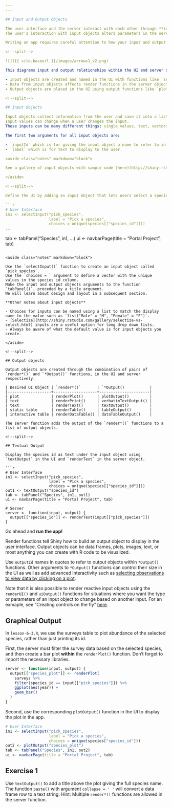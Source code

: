 ```yaml
---
---

## Input and Output Objects

The user interface and the server interact with each other through **input** and **output** objects.
The user's interaction with input objects alters parameters in the server's instructions -- instructions for creating output objects shown in the UI.

Writing an app requires careful attention to how your input and output objects relate to each other, i.e. knowing what actions will initiate what sections of code to run at what time.

<!--split-->

![]({{ site.baseurl }}/images/arrows1_v2.png)

This diagrams input and output relationships within the UI and server objects:

- Input objects are created and named in the UI with functions like `selectInput()` or `radioButtons()`. 
- Data from input objects affects render functions in the server object which create output objects. 
- Output objects are placed in the UI using output functions like `plotOutput()` or `textOutput()`.

<!--split-->

## Input Objects

Input objects collect information from the user and save it into a list.
Input values can change when a user changes the input.
These inputs can be many different things: single values, text, vectors, dates, or even files uploaded by the user. 

The first two arguments for all input objects are:

- `inputId` which is for giving the input object a name to refer to in the server, and 
- `label` which is for text to display to the user. 

<aside class="notes" markdown="block">

See a gallery of input objects with sample code [here](http://shiny.rstudio.com/gallery/widget-gallery.html)

</aside>

<!--split-->

Define the UI by adding an input object that lets users select a species ID from the species table.

```r
# User Interface
in1 <- selectInput("pick_species",
                   label = "Pick a species",
                   choices = unique(species[["species_id"]]))
...
```

tab <- tabPanel("Species", in1, ...)
ui <- navbarPage(title = "Portal Project", tab)
```

<aside class="notes" markdown="block">

Use the `selectInput()` function to create an input object called `pick_species`.
Use the `choices = ` argument to define a vector with the unique values in the species id column.
Make the input and output objects arguments to the function `tabPanel()`, preceded by a title argument.
We will learn about design and layout in a subsequent section.

**Other notes about input objects**

- Choices for inputs can be named using a list to match the display name to the value such as `list("Male" = "M", "Female" = "F")`. 
- [Selectize](http://shiny.rstudio.com/gallery/selectize-vs-select.html) inputs are a useful option for long drop down lists.
- Always be aware of what the default value is for input objects you create.

</aside>

<!--split-->

## Output objects

Output objects are created through the combination of pairs of `render*()` and `*Output()` functions, in the UI and server respectively.

| Desired UI Object | `render*()`       | `*Output()           |
|-------------------+-------------------+----------------------|
| plot              | renderPlot()      | plotOutput()         |
| text              | renderPrint()     | verbatimTextOutput() |
| text              | renderText()      | textOutput()         |
| static table      | renderTable()     | tableOutput()        |
| interactive table | renderDataTable() | dataTableOutput()    |

The server function adds the output of the `render*()` functions to a list of output objects.

<!--split-->

## Textual Output

Display the species id as text under the input object using `textOutput` in the UI and `renderText` in the server object.

```r
# User Interface
in1 <- selectInput("pick_species",
                   label = "Pick a species",
                   choices = unique(species[["species_id"]]))
out1 <- textOutput("species_id")
tab <- tabPanel("Species", in1, out1)
ui <- navbarPage(title = "Portal Project", tab)

# Server
server <- function(input, output) {
  output[["species_id"]] <- renderText(input[["pick_species"]])
}
```

Go ahead and **run the app!**

<aside class="notes" markdown="block">

Render functions tell Shiny how to build an output object to display in the user interface.
Output objects can be data frames, plots, images, text, or most anything you can create with R code to be visualized. 

Use `outputId` names in quotes to refer to output objects within `*Output()` functions. Other arguments to `*Output()` functions can control their size in the UI as well as add advanced interactivity such as [selecting observations to view data by clicking on a plot](http://shiny.rstudio.com/articles/selecting-rows-of-data.html).

Note that it is also possible to render reactive input objects using the `renderUI()` and `uiOutput()` functions for situations where you want the type or parameters of an input object to change based on another input. For an exmaple, see "Creating controls on the fly" [here](http://shiny.rstudio.com/articles/dynamic-ui.html).

</aside>

<!--split-->

## Graphical Output

In `lesson-6-3.R`, we use the surveys table to plot abundance of the selected species, rather than just printing its id.

First, the server must filter the survey data based on the selected species, and then create a bar plot **within** the `renderPlot()` function.
Don't forget to import the necessary libraries.

```r
server <- function(input, output) {
  output[["species_plot"]] <- renderPlot(
    surveys %>%
    filter(species_id == input[["pick_species"]]) %>%
    ggplot(aes(year)) +
    geom_bar()
  )
}
```

<!--split-->

Second, use the corresponding `plotOutput()` function in the UI to display the plot in the app. 

```r
# User Interface
in1 <- selectInput("pick_species",
                   label = "Pick a species",
                   choices = unique(species["species_id"]))
out2 <- plotOutput("species_plot")
tab <- tabPanel("Species", in1, out2)
ui <- navbarPage(title = "Portal Project", tab)
```

<!--split-->

## Exercise 1

Use `textOutput()` to add a title above the plot giving the full species name. The function `paste()` with argument `collapse = ' '` will convert a data frame row to a text string. Hint: Multiple `render*()` functions are allowed in the server function.

